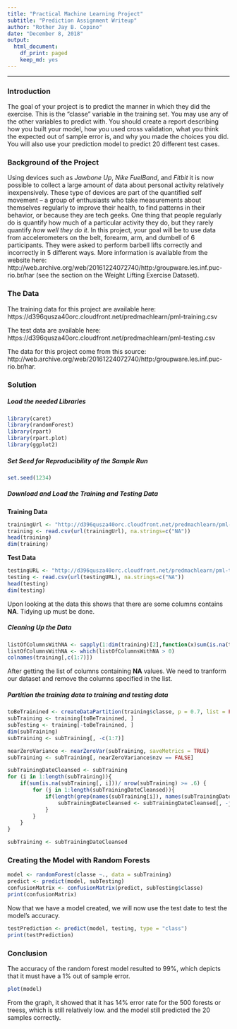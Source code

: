 ```yaml
---
title: "Practical Machine Learning Project"
subtitle: "Prediction Assignment Writeup"
author: "Rother Jay B. Copino"
date: "December 8, 2018"
output:
  html_document:
    df_print: paged
    keep_md: yes
---
```

___
### Introduction
The goal of your project is to predict the manner in which they did the exercise. This is the "classe" variable in the training set. You may use any of the other variables to predict with. You should create a report describing how you built your model, how you used cross validation, what you think the expected out of sample error is, and why you made the choices you did. You will also use your prediction model to predict 20 different test cases.

### Background of the Project
Using devices such as *Jawbone Up*, *Nike FuelBand*, and *Fitbit* it is now possible to collect a large amount of data about personal activity relatively inexpensively. These type of devices are part of the quantified self movement – a group of enthusiasts who take measurements about themselves regularly to improve their health, to find patterns in their behavior, or because they are tech geeks. One thing that people regularly do is quantify how much of a particular activity they do, but they rarely quantify *how well they do it*. In this project, your goal will be to use data from accelerometers on the belt, forearm, arm, and dumbell of 6 participants. They were asked to perform barbell lifts correctly and incorrectly in 5 different ways. More information is available from the website here: http://web.archive.org/web/20161224072740/http:/groupware.les.inf.puc-rio.br/har (see the section on the Weight Lifting Exercise Dataset).

### The Data

The training data for this project are available here:
https://d396qusza40orc.cloudfront.net/predmachlearn/pml-training.csv

The test data are available here:
https://d396qusza40orc.cloudfront.net/predmachlearn/pml-testing.csv

The data for this project come from this source: http://web.archive.org/web/20161224072740/http:/groupware.les.inf.puc-rio.br/har. 


### Solution

##### Load the needed Libraries
```r
library(caret)
library(randomForest)
library(rpart)
library(rpart.plot)
library(ggplot2)
```

##### Set Seed for Reproducibility of the Sample Run
```r
set.seed(1234)
```

##### Download and Load the Training and Testing Data
**Training Data**
```r
trainingUrl <- "http://d396qusza40orc.cloudfront.net/predmachlearn/pml-training.csv"
training <- read.csv(url(trainingUrl), na.strings=c("NA"))
head(training)
dim(training)
```
**Test Data**
```r
testingURL <- "http://d396qusza40orc.cloudfront.net/predmachlearn/pml-testing.csv"
testing <- read.csv(url(testingURL), na.strings=c("NA"))
head(testing)
dim(testing)
```
Upon looking at the data this shows that there are some columns contains **NA**. Tidying up must be done.

##### Cleaning Up the Data
```r
listOfColumnsWithNA <- sapply(1:dim(training)[2],function(x)sum(is.na(training[,x])))
listOfColumnsWithNA <- which(listOfColumnsWithNA > 0)
colnames(training[,c(1:7)])
```

After getting the list of columns containing **NA** values. We need to tranform our dataset and remove the columns specified in the list.

##### Partition the training data to training and testing data
```r
toBeTrainined <- createDataPartition(training$classe, p = 0.7, list = FALSE)
subTraining <- training[toBeTrainined, ]
subTesting <- training[-toBeTrainined, ]
dim(subTraining)
subTraining <- subTraining[, -c(1:7)]
```

```r
nearZeroVariance <- nearZeroVar(subTraining, saveMetrics = TRUE)
subTraining <- subTraining[, nearZeroVariance$nzv == FALSE]

subTrainingDateCleansed <- subTraining
for (i in 1:length(subTraining)){
    if(sum(is.na(subTraining[, i]))/ nrow(subTraining) >= .6) {
        for (j in 1:length(subTrainingDateCleansed)){
            if(length(grep(names(subTraining[i]), names(subTrainingDateCleansed)[j])) == 1){
                subTrainingDateCleansed <- subTrainingDateCleansed[, -j]
            }
        }
    }
}

subTraining <- subTrainingDateCleansed
```

### Creating the Model with Random Forests
```r
model <- randomForest(classe ~., data = subTraining)
predict <- predict(model, subTesting)
confusionMatrix <- confusionMatrix(predict, subTesting$classe)
print(confusionMatrix)
```

Now that we have a model created, we will now use the test date to test the model's accuracy.

```r
testPrediction <- predict(model, testing, type = "class")
print(testPrediction)
```

### Conclusion
The accuracy of the random forest model resulted to 99%, which depicts that it must have a 1% out of sample error.

```r
plot(model)
```

From the graph, it showed that it has 14% error rate for the 500 forests or treess, which is still relatively low. and the model still predicted the 20 samples correctly.

